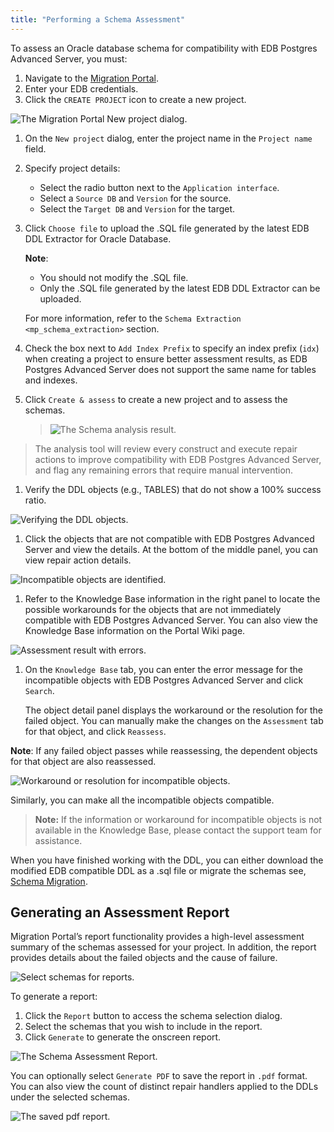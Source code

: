 ```yaml
---
title: "Performing a Schema Assessment"
---
```


<div id="mp_schema_assessment" class="registered_link"></div>


To assess an Oracle database schema for compatibility with EDB Postgres Advanced Server, you must:

1.  Navigate to the [Migration Portal](https://migration.enterprisedb.com).
2.  Enter your EDB credentials.
3.  Click the `CREATE PROJECT` icon to create a new project.

![*The Migration Portal New project dialog.*](../images/mp_schema_assessment_new_project.png)

1.  On the `New project` dialog, enter the project name in the `Project name` field.

2.  Specify project details:

    -   Select the radio button next to the `Application interface`.
    -   Select a `Source DB` and `Version` for the source.
    -   Select the `Target DB` and `Version` for the target.

3.  Click `Choose file` to upload the .SQL file generated by the latest EDB DDL Extractor for Oracle Database.

    **Note**:

    -   You should not modify the .SQL file.
    -   Only the .SQL file generated by the latest EDB DDL Extractor can be uploaded.

    For more information, refer to the `Schema Extraction <mp_schema_extraction>` section.

4.  Check the box next to `Add Index Prefix` to specify an index prefix (`idx`) when creating a project to ensure better assessment results, as EDB Postgres Advanced Server does not support the same name for tables and indexes.

5.  Click `Create & assess` to create a new project and to assess the schemas.

    > ![*The Schema analysis result.*](../images/mp_schema_assessment_analysis_result.png)

> The analysis tool will review every construct and execute repair actions to improve compatibility with EDB Postgres Advanced Server, and flag any remaining errors that require manual intervention.

1.  Verify the DDL objects (e.g., TABLES) that do not show a 100% success ratio.

![*Verifying the DDL objects.*](../images/mp_schema_assessment_verifying_ddl.png)

1.  Click the objects that are not compatible with EDB Postgres Advanced Server and view the details. At the bottom of the middle panel, you can view repair action details.

![*Incompatible objects are identified.*](../images/mp_schema_assessment_incompatible.png)

1.  Refer to the Knowledge Base information in the right panel to locate the possible workarounds for the objects that are not immediately compatible with EDB Postgres Advanced Server. You can also view the Knowledge Base information on the Portal Wiki page.

![*Assessment result with errors.*](../images/mp_schema_assessment_errors.png)

1.  On the `Knowledge Base` tab, you can enter the error message for the incompatible objects with EDB Postgres Advanced Server and click `Search`.

    The object detail panel displays the workaround or the resolution for the failed object. You can manually make the changes on the `Assessment` tab for that object, and click `Reassess`.

**Note**: If any failed object passes while reassessing, the dependent objects for that object are also reassessed.

![*Workaround or resolution for incompatible objects.*](../images/mp_schema_assessment_workaround.png)

Similarly, you can make all the incompatible objects compatible.

> **Note:** If the information or workaround for incompatible objects is not available in the Knowledge Base, please contact the support team for assistance.


When you have finished working with the DDL, you can either download the modified EDB compatible DDL as a .sql file or migrate the schemas see, [Schema Migration](../04_mp_migrating_database/#mp_schema_migration).

<div id="mp_report" class="registered_link"></div>





## Generating an Assessment Report

Migration Portal’s report functionality provides a high-level assessment summary of the schemas assessed for your project. In addition, the report provides details about the failed objects and the cause of failure.

![*Select schemas for reports.*](../images/mp_schema_assessment_select_schema.png)

To generate a report:

1.  Click the `Report` button to access the schema selection dialog.
2.  Select the schemas that you wish to include in the report.
3.  Click `Generate` to generate the onscreen report.

![*The Schema Assessment Report.*](../images/mp_schema_assessment_schema_report.png)

You can optionally select `Generate PDF` to save the report in `.pdf` format. You can also view the count of distinct repair handlers applied to the DDLs under the selected schemas.

![*The saved pdf report.*](../images/mp_schema_assessment_schema_report_pdf.png)
